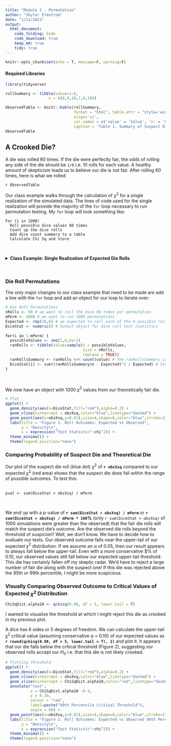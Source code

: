 ```yaml
---
title: "Module 2 - Permutation"
author: "Skyler Elmstrom"
date: "1/11/2021"
output:
  html_document:
    code_folding: hide
    code_download: true
    keep_md: true
    tidy: true
---
```


```r
knitr::opts_chunk$set(echo = T, message=F, warning=F)
```

#### Required Libraries
```r
library(tidyverse)
```

```r
rollSummary <- tibble(value=1:6,
                   n = c(8,9,18,7,8,10))

ObservedTable <- knitr::kable(rollSummary,
                              format = "html", table.attr = "style='width:30%;'",
                              align='cc',
                              col.names = c('value' = 'Value', 'n' = 'Count'),
                              caption = 'Table 1. Summary of Suspect Die Rolls')
ObservedTable
```

## **A Crooked Die?**
A die was rolled 60 times. If the die were perfectly fair, the odds of rolling any side of the die should be `1/6` i.e. 10 rolls for each value. A healthy amount of skepticism leads us to believe our die is not fair. After rolling 60 times, here is what we rolled:

`r ObservedTable`
<br>

Our class example walks through the calculation of $\chi^2$ for a single realization of the simulated data. The lines of code used for the single realization will provide the majority of the `for` loop necessary to run permutation testing. My `for` loop will look something like:

```
For (i in 1000)
  Roll possible dice values 60 times
  Count up the dice rolls
  Add dice count summary to a table
  Calculate Chi Sq and store
```

<br>

<details>
  <summary><b>Class Example: Single Realization of Expected Die Rolls</b></summary>
```r
### Actual Die Rolls
rollSummary <- tibble(value=1:6, # die values 1 through 6
                      n = c(8,9,18,7,8,10)) # times each die 1:6 was rolled i.e. rolled 1 8 times
rollSummary

### Generate and Compare Theoretical Expectations
# number of times I rolled the die
nRolls <- 60

# the expected outcome for each value nRolls/6=10
Expected <- rep(10,6) # we expected to roll each of the 6 possible rolls 10 times each if it were perfectly fair
Observed <- rollSummary$n

# Chi Sq Test Statistic
obsXsq <- sum((Observed - Expected)^2 / Expected)
obsXsq

possibleValues <- seq(1,6,by=1) # We need this in our For Loop
ranRolls <- tibble(value=sample(x = possibleValues, # And this
                                size = nRolls,
                                replace = TRUE)) 
ranRollsSummary <- ranRolls %>% count(value) # And this
ranRollsSummary
```
</details>
<br>

### Die Roll Permutations
The only major changes to our class example that need to be made are add a line with the `for` loop and add an object for our loop to iterate over:
<!-- Required Work for This Module -->
```r
# Die Roll Permutations
nRolls <- 60 # we want to roll the dice 60 times per permutation
mPerm <- 1000 # we want to run 1000 permutations
Expected <- rep(10,6) # we expected to roll each of the 6 possible rolls 10 times each if it were perfectly fair
DiceStat <- numeric() # Output object for dice roll test statistics
  
for(i in 1:mPerm) {
  possibleValues <- seq(1,6,by=1)
  ranRolls <- tibble(value=sample(x = possibleValues,
                                  size = nRolls,
                                  replace = TRUE)) 
  ranRollsSummary <- ranRolls %>% count(value) # The ranRollsSummary is essentially our "Observed" values
  DiceStat[i] <- sum((ranRollsSummary$n - Expected)^2 / Expected) # Stores observations from ranRollsSummary$n, iterates [i] times
}
```
<br>

We now have an object with 1000 $\chi^2$ values from our theoretically fair die.
<br>

```r
# Plot
ggplot() + 
  geom_density(aes(x=DiceStat,fill="red"),alpha=0.2) + 
  geom_vline(xintercept = obsXsq,color="blue",linetype="dashed") + 
  geom_point(aes(x=obsXsq,y=0.01),size=4,shape=8,color="blue",stroke=2) + 
  labs(title = "Figure 1. Roll Outcomes: Expected vs Observed",
       y = "Density\n",
       x = expression("Test Statistic"~chi^2)) +
  theme_minimal() +
  theme(legend.position="none")
```

### Comparing Probability of Suspect Die and Theoretical Die
Our plot of the suspect die roll (blue dot) $\chi^2$ of **`r obsXsq`** compared to our expected $\chi^2$ (red area) shows that the suspect die does fall within the range of possible outcomes. To test this:
<br><br>

```
pval <- sum(DiceStat > obsXsq) / mPerm
```
<br>

We end up with a p-value of **`r sum(DiceStat > obsXsq) / mPerm`** or **`r sum(DiceStat > obsXsq) / mPerm * 100`%** (only `r sum(DiceStat > obsXsq)` of 1000 simulations were greater than the observed) that the fair die rolls will match the suspect die's outcome. Are the observed die rolls beyond the threshold of suspicion? Well, we don't know. We have to decide how to evaluate our tests. Our observed outcome falls near the upper-tail of our expected $\chi^2$ distribution. If we assume an $\alpha$ of 0.05, then our result appears to always fall below the upper-tail. Even with a more conservative $\alpha% of 0.10, our observed values still fall below our expected upper-tail threshold. This die has certainly fallen off my skeptic radar. We'd have to reject a large number of fair die along with the suspect one! If this die was rejected above the 95th or 99th percentile, I might be more suspicious.
<br>

### Visually Comparing Observed Outcome to Critical Values of Expected $\chi^2$ Distribution

```r
ChiSqDist.alpha10 <- qchisq(0.90, df = 5, lower.tail = T)
```
I wanted to visualize the threshold at which I might reject this die as crooked in my previous plot.

A dice has 6 sides or 5 degrees of freedom. We can calculate the upper-tail $\chi^2$ critical value (assuming conservative $\alpha$ = 0.10) of our expected values as **`r round(qchisq(0.90, df = 5, lower.tail = T), 2)`** and plot it. It appears that our die falls below the critical threshold (Figure 2), suggesting our observed rolls accept our $H_{0}$ i.e. that this die is not likely crooked.

```r
# Plotting Threshold
ggplot() + 
  geom_density(aes(x=DiceStat,fill="red"),alpha=0.2) + 
  geom_vline(xintercept = obsXsq,color="blue",linetype="dashed") + 
  geom_vline(xintercept = ChiSqDist.alpha10,color="red",linetype="dashed") +
  annotate("text",
           x = ChiSqDist.alpha10 -0.4,
           y = 0.10,
           colour = "red",
           label=paste("90th Percentile Critical Threshold"),
           angle = 90) +
  geom_point(aes(x=obsXsq,y=0.01),size=4,shape=8,color="blue",stroke=2) + 
  labs(title = "Figure 2. Roll Outcomes: Expected vs Observed 90th Percentile",
       y = "Density\n",
       x = expression("Test Statistic"~chi^2)) +
  theme_minimal() +
  theme(legend.position="none")
```
<br>